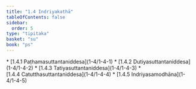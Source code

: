 ```yaml
---
title: "1.4 Indriyakathā"
tableOfContents: false
sidebar:
  order: 5
type: "tipitaka"
basket: "su"
book: "ps"
---
```



<DynamicBreadcrumb />



<TableOfContents book="ps" section="1.4">
* [1.4.1 Paṭhamasuttantaniddesa](1-4/1-4-1)
* [1.4.2 Dutiyasuttantaniddesa](1-4/1-4-2)
* [1.4.3 Tatiyasuttantaniddesa](1-4/1-4-3)
* [1.4.4 Catutthasuttantaniddesa](1-4/1-4-4)
* [1.4.5 Indriyasamodhāna](1-4/1-4-5)
</TableOfContents>